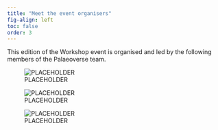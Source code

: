 ```yaml
---
title: "Meet the event organisers"
fig-align: left
toc: false
order: 3
---
```


This edition of the Workshop event is organised and led by the following members of the Palaeoverse team.

::: {.grid}

::: {.g-col-4}

![PLACEHOLDER](https://palaeoverse.org/images/logo.png)

:::

::: {.g-col-4}

![PLACEHOLDER](https://palaeoverse.org/images/logo.png)

:::

::: {.g-col-4}

![PLACEHOLDER](https://palaeoverse.org/images/logo.png)

:::

:::
